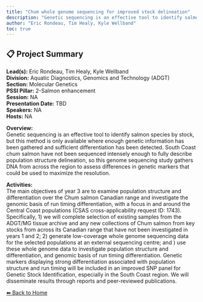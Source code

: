 ```yaml
---
title: "Chum whole genome sequencing for improved stock delineation"
description: "Genetic sequencing is an effective tool to identify salmon species by stock, but this method is only available where enough genetic information has been gathered and sufficient differentiation has been detected. South Coast chum salmon have not been sequenced intensely enough to fully describe population structure delineation, so this genome sequencing study gathers DNA from across the region to assess differences in genetic markers that could be used to maximize the resolution."
author: "Eric Rondeau, Tim Healy, Kyle Wellband"
toc: true
---
```


## 📋 Project Summary

**Lead(s):** Eric Rondeau, Tim Healy, Kyle Wellband  
**Division:** Aquatic Diagnostics, Genomics and Technology (ADGT)  
**Section:** Molecular Genetics  
**PSSI Pillar:** 2-Salmon enhancement  
**Session:** NA  
**Presentation Date:** TBD  
**Speakers:** NA  
**Hosts:** NA  

**Overview:**  
Genetic sequencing is an effective tool to identify salmon species by stock, but this method is only available where enough genetic information has been gathered and sufficient differentiation has been detected. South Coast chum salmon have not been sequenced intensely enough to fully describe population structure delineation, so this genome sequencing study gathers DNA from across the region to assess differences in genetic markers that could be used to maximize the resolution.   

**Activities:**  
The main objectives of year 3 are to examine population structure and differentiation over the Chum salmon Canadian range and investigate the genomic basis of run timing differentiation, with a focus in and around the Central Coast populations (CSAS cross-applicability request ID: 1743). Specifically, 1) we will complete selection of existing samples from the ADGT/MG tissue archive and any new collections of Chum salmon from key stocks from across its Canadian range that have not been investigated in years 1 and 2; 2) generate low-coverage whole genome sequencing data for the selected populations at an external sequencing centre; and ) use these whole genome data to investigate population structure and differentiation, and genomic basis of run timing differentiation. Genetic markers displaying strong differentiation associated with population structure and run timing will be included in an improved SNP panel for Genetic Stock Identification, especially in the South Coast region. We will disseminate results through reports and peer-reviewed publications.

[⬅ Back to Home](../index.qmd)
